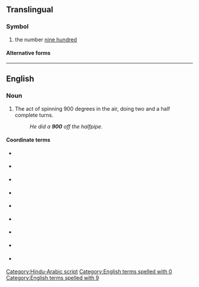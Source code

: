 ==Translingual==

===Symbol===
{{head|mul|numeral symbol|previous|899|next|901}}

# the number [[nine hundred]]

====Alternative forms====
{{mul-numberchart/900}}

[[Category:Hindu-Arabic script]]

----

==English==

===Noun===
{{en-noun}}

# {{lb|en|sports}} The act of spinning 900 degrees in the air, doing two and a half complete turns.
#: ''He did a '''900''' off the halfpipe.''

====Coordinate terms====
{{top3}}
* {{l|en|1800}} {{gloss|5 turns}}
* {{l|en|1620}} {{gloss|4-1/2 turns}}
* {{l|en|1440}} {{gloss|4 turns}}
* {{l|en|1260}} {{gloss|3-1/2 turns}}
* {{l|en|1080}} {{gloss|3 turns}}
* {{l|en|720}} {{gloss|2 turns}}
* {{l|en|540}} {{gloss|1-1/2 turns}}
* {{l|en|360}} {{gloss|1 complete turn}}
* {{l|en|180}} {{gloss|1/2 turn}}
{{bottom}}

[[Category:English terms spelled with 0]]
[[Category:English terms spelled with 9]]